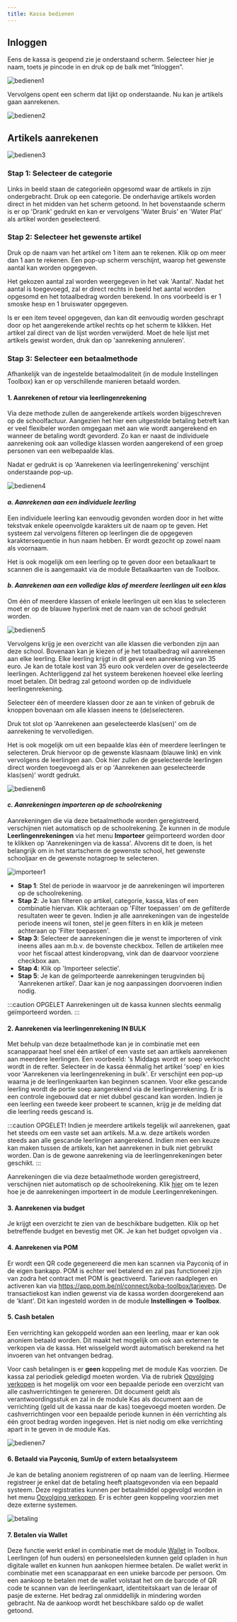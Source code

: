 ```yaml
---
title: Kassa bedienen
---
```

## Inloggen

Eens de kassa is geopend zie je onderstaand scherm. Selecteer hier je naam, toets je pincode in en druk op de balk met “Inloggen”.

![bedienen1](./bedienen1.jpg)

Vervolgens opent een scherm dat lijkt op onderstaande. Nu kan je artikels gaan aanrekenen. 

![bedienen2](./bedienen2.jpg)

## Artikels aanrekenen

![bedienen3](./bedienen3.jpg)

### Stap 1: Selecteer de categorie
Links in beeld staan de categorieën opgesomd waar de artikels in zijn ondergebracht. Druk op een categorie. De onderhavige artikels worden direct in het midden van het scherm getoond. In het bovenstaande scherm is er op 'Drank' gedrukt en kan er vervolgens 'Water Bruis' en 'Water Plat' als artikel worden geselecteerd.

### Stap 2: Selecteer het gewenste artikel
Druk op de naam van het artikel om 1 item aan te rekenen. Klik op <LegacyAction img="aantal.png"/> om meer dan 1 aan te rekenen. Een pop-up scherm verschijnt, waarop het gewenste aantal kan worden opgegeven.

Het gekozen aantal zal worden weergegeven in het vak 'Aantal'. Nadat het aantal is toegevoegd, zal er direct rechts in beeld het aantal worden opgesomd en het totaalbedrag worden berekend. In ons voorbeeld is er 1 smoske hesp en 1 bruiswater opgegeven.

Is er een item teveel opgegeven, dan kan dit eenvoudig worden geschrapt door op het aangerekende artikel rechts op het scherm te klikken. Het artikel zal direct van de lijst worden verwijderd. Moet de hele lijst met artikels gewist worden, druk dan op 'aanrekening annuleren'.

### Stap 3: Selecteer een betaalmethode
Afhankelijk van de ingestelde betaalmodaliteit (in de module Instellingen Toolbox) kan er op verschillende manieren betaald worden. 

#### 1. Aanrekenen of retour via leerlingenrekening

Via deze methode zullen de aangerekende artikels worden bijgeschreven op de schoolfactuur. Aangezien het hier een uitgestelde betaling betreft kan er veel flexibeler worden omgegaan met aan wie wordt aangerekend en wanneer de betaling wordt gevorderd. Zo kan er naast de individuele aanrekening ook aan volledige klassen worden aangerekend of een groep personen van een welbepaalde klas.

Nadat er gedrukt is op 'Aanrekenen via leerlingenrekening' verschijnt onderstaande pop-up.

![bedienen4](./bedienen4.jpg)

#### **_a. Aanrekenen aan een individuele leerling_**

Een individuele leerling kan eenvoudig gevonden worden door in het witte tekstvak enkele opeenvolgde karakters uit de naam op te geven. Het systeem zal vervolgens filteren op leerlingen die de opgegeven karaktersequentie in hun naam hebben. Er wordt gezocht op zowel naam als voornaam.

Het is ook mogelijk om een leerling op te geven door een betaalkaart te scannen die is aangemaakt via de module Betaalkaarten van de Toolbox.

#### **_b. Aanrekenen aan een volledige klas of meerdere leerlingen uit een klas_** 

Om één of meerdere klassen of enkele leerlingen uit een klas te selecteren moet er op de blauwe hyperlink met de naam van de school gedrukt worden. 

![bedienen5](./bedienen5.jpg)

Vervolgens krijg je een overzicht van alle klassen die verbonden zijn aan deze school. Bovenaan kan je kiezen of je het totaalbedrag wil aanrekenen aan elke leerling. Elke leerling krijgt in dit geval een aanrekening van 35 euro. Je kan de totale kost van 35 euro ook verdelen over de geselecteerde leerlingen. Achterliggend zal het systeem berekenen hoeveel elke leerling moet betalen. Dit bedrag zal getoond worden op de individuele leerlingenrekening.

Selecteer één of meerdere klassen door ze aan te vinken of gebruik de knoppen bovenaan om alle klassen ineens te (de)selecteren.

Druk tot slot op 'Aanrekenen aan geselecteerde klas(sen)' om de aanrekening te vervolledigen.

Het is ook mogelijk om uit een bepaalde klas één of meerdere leerlingen te selecteren. Druk hiervoor op de gewenste klasnaam (blauwe link) en vink vervolgens de leerlingen aan. Ook hier zullen de geselecteerde leerlingen direct worden toegevoegd als er op 'Aanrekenen aan geselecteerde klas(sen)' wordt gedrukt.

![bedienen6](./bedienen6.jpg)

#### **_c. Aanrekeningen importeren op de schoolrekening_** 

Aanrekeningen die via deze betaalmethode worden geregistreerd, verschijnen niet automatisch op de schoolrekening. Ze kunnen in de module **Leerlingenrekeningen** via het menu **Importeer** geïmporteerd worden door te klikken op 'Aanrekeningen via de kassa'. Alvorens dit te doen, is het belangrijk om in het startscherm de gewenste school, het gewenste schooljaar en de gewenste notagroep te selecteren. 

![importeer1](./importeer1.png)

- **Stap 1**: Stel de periode in waarvoor je de aanrekeningen wil importeren op de schoolrekening.
- **Stap 2**: Je kan filteren op artikel, categorie, kassa, klas of een combinatie hiervan. Klik achteraan op 'Filter toepassen' om de gefilterde resultaten weer te geven. Indien je alle aanrekeningen van de ingestelde periode ineens wil tonen, stel je geen filters in en klik je meteen achteraan op 'Filter toepassen'. 
- **Stap 3**: Selecteer de aanrekeningen die je wenst te importeren of vink ineens alles aan m.b.v. de bovenste checkbox. Tellen de artikelen mee voor het fiscaal attest kinderopvang, vink dan de daarvoor voorziene checkbox aan. 
- **Stap 4**: Klik op 'Importeer selectie'.
- **Stap 5**: Je kan de geïmporteerde aanrekeningen terugvinden bij 'Aanrekenen artikel'. Daar kan je nog aanpassingen doorvoeren indien nodig.

:::caution OPGELET
Aanrekeningen uit de kassa kunnen slechts eenmalig geïmporteerd worden. 
:::

#### 2. Aanrekenen via leerlingenrekening IN BULK
Met behulp van deze betaalmethode kan je in combinatie met een scanapparaat heel snel één artikel of een vaste set aan artikels aanrekenen aan meerdere leerlingen. Een voorbeeld: 's Middags wordt er soep verkocht wordt in de refter. Selecteer in de kassa éénmalig het artikel 'soep' en kies voor 'Aanrekenen via leerlingenrekening in bulk'. Er verschijnt een pop-up waarna je de leerlingenkaarten kan beginnen scannen. Voor elke gescande leerling wordt de portie soep aangerekend via de leerlingenrekening. Er is een controle ingebouwd dat er niet dubbel gescand kan worden. Indien je een leerling een tweede keer probeert te scannen, krijg je de melding dat die leerling reeds gescand is. 

:::caution OPGELET! 
Indien je meerdere artikels tegelijk wil aanrekenen, gaat het steeds om een vaste set aan artikels. M.a.w. deze artikels worden steeds aan alle gescande leerlingen aangerekend. Indien men een keuze kan maken tussen de artikels, kan het aanrekenen in bulk niet gebruikt worden. Dan is de gewone aanrekening via de leerlingenrekeningen beter geschikt. 
:::

Aanrekeningen die via deze betaalmethode worden geregistreerd, verschijnen niet automatisch op de schoolrekening. Klik [hier](/kassa/gebruik_verwerking/bedienen/#c-aanrekeningen-importeren-op-de-schoolrekening) om te lezen hoe je de aanrekeningen importeert in de module Leerlingenrekeningen.

#### 3. Aanrekenen via budget
Je krijgt een overzicht te zien van de beschikbare budgetten. Klik op het betreffende budget en bevestig met OK. Je kan het budget opvolgen via <LegacyAction img="budget.png" text="Beheer budgetten"/>. 

#### 4. Aanrekenen via POM
Er wordt een QR code gegenereerd die men kan scannen via Payconiq of in de eigen bankapp. POM is echter wel betalend en zal pas functioneel zijn van zodra het contract met POM is geactiveerd. Tarieven raadplegen en activeren kan via https://app.pom.be/nl/connect/koba-toolbox/tarieven. De transactiekost kan indien gewenst via de kassa worden doorgerekend aan de 'klant'. Dit kan ingesteld worden in de module **Instellingen => Toolbox**. 

#### 5. Cash betalen
Een verrichting kan gekoppeld worden aan een leerling, maar er kan ook anoniem betaald worden. Dit maakt het mogelijk om ook aan externen te verkopen via de kassa. Het wisselgeld wordt automatisch berekend na het invoeren van het ontvangen bedrag.

Voor cash betalingen is er **geen** koppeling met de module Kas voorzien. De kassa zal periodiek geledigd moeten worden. Via de rubriek [Opvolging verkopen](/kassa/gebruik_verwerking/verkopen_opvolgen/) is het mogelijk om voor een bepaalde periode een overzicht van alle cashverrichtingen te genereren. Dit document geldt als verantwoordingsstuk en zal in de module Kas als document aan de verrichting (geld uit de kassa naar de kas) toegevoegd moeten worden. De cashverrichtingen voor een bepaalde periode kunnen in één verrichting als één groot bedrag worden ingegeven. Het is niet nodig om elke verrichting apart in te geven in de module Kas. 

![bedienen7](./bedienen7.PNG)

#### 6. Betaald via Payconiq, SumUp of extern betaalsysteem
Je kan de betaling anoniem registreren of op naam van de leerling. Hiermee registreer je enkel dat de betaling heeft plaatsgevonden via een bepaald systeem. Deze registraties kunnen per betaalmiddel opgevolgd worden in het menu [Opvolging verkopen](/kassa/gebruik_verwerking/verkopen_opvolgen/). Er is echter geen koppeling voorzien met deze externe systemen.

![betaling](./betaling.PNG)

#### 7. Betalen via Wallet
Deze functie werkt enkel in combinatie met de module [Wallet](/wallet) in Toolbox. Leerlingen (of hun ouders) en personeelsleden kunnen geld opladen in hun digitale wallet en kunnen hun aankopen hiermee betalen. De wallet werkt in combinatie met een scanapparaat en een unieke barcode per persoon. Om een aankoop te betalen met de wallet volstaat het om de barcode of QR code te scannen van de leerlingenkaart, identiteitskaart van de leraar of pasje de externe. Het bedrag zal onmiddellijk in mindering worden gebracht. Na de aankoop wordt het beschikbare saldo op de wallet getoond. 

